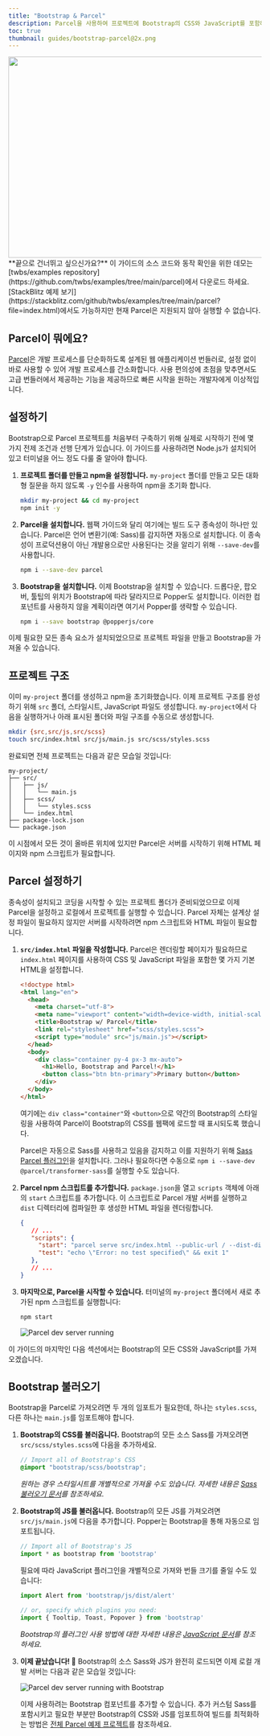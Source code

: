 ```yaml
---
title: "Bootstrap & Parcel"
description: Parcel을 사용하여 프로젝트에 Bootstrap의 CSS와 JavaScript를 포함하고 번들링하는 방법에 대한 공식 가이드입니다.
toc: true
thumbnail: guides/bootstrap-parcel@2x.png
---
```


<img class="d-block mx-auto mb-4 img-fluid rounded-3" srcset="/docs/[[config:docs_version]]/assets/img/guides/bootstrap-parcel.png, /docs/[[config:docs_version]]/assets/img/guides/bootstrap-parcel@2x.png 2x" src="/docs/[[config:docs_version]]/assets/img/guides/bootstrap-parcel.png" width="800" height="400" alt="" />

<Callout>
**끝으로 건너뛰고 싶으신가요?** 이 가이드의 소스 코드와 동작 확인을 위한 데모는 [twbs/examples repository](https://github.com/twbs/examples/tree/main/parcel)에서 다운로드 하세요. [StackBlitz 예제 보기](https://stackblitz.com/github/twbs/examples/tree/main/parcel?file=index.html)에서도 가능하지만 현재 Parcel은 지원되지 않아 실행할 수 없습니다.
</Callout>

## Parcel이 뭐에요?

[Parcel](https://parceljs.org/)은 개발 프로세스를 단순화하도록 설계된 웹 애플리케이션 번들러로, 설정 없이 바로 사용할 수 있어 개발 프로세스를 간소화합니다. 사용 편의성에 초점을 맞추면서도 고급 번들러에서 제공하는 기능을 제공하므로 빠른 시작을 원하는 개발자에게 이상적입니다.

## 설정하기

Bootstrap으로 Parcel 프로젝트를 처음부터 구축하기 위해 실제로 시작하기 전에 몇 가지 전제 조건과 선행 단계가 있습니다. 이 가이드를 사용하려면 Node.js가 설치되어 있고 터미널을 어느 정도 다룰 줄 알아야 합니다.

1. **프로젝트 폴더를 만들고 npm을 설정합니다.** `my-project` 폴더를 만들고 모든 대화형 질문을 하지 않도록 `-y` 인수를 사용하여 npm을 초기화 합니다.

   ```sh
   mkdir my-project && cd my-project
   npm init -y
   ```

2. **Parcel을 설치합니다.** 웹팩 가이드와 달리 여기에는 빌드 도구 종속성이 하나만 있습니다. Parcel은 언어 변환기(예: Sass)를 감지하면 자동으로 설치합니다. 이 종속성이 프로덕션용이 아닌 개발용으로만 사용된다는 것을 알리기 위해 `--save-dev`를 사용합니다.

   ```sh
   npm i --save-dev parcel
   ```

3. **Bootstrap을 설치합니다.** 이제 Bootstrap을 설치할 수 있습니다. 드롭다운, 팝오버, 툴팁의 위치가 Bootstrap에 따라 달라지므로 Popper도 설치합니다. 이러한 컴포넌트를 사용하지 않을 계획이라면 여기서 Popper를 생략할 수 있습니다.

   ```sh
   npm i --save bootstrap @popperjs/core
   ```

이제 필요한 모든 종속 요소가 설치되었으므로 프로젝트 파일을 만들고 Bootstrap을 가져올 수 있습니다.

## 프로젝트 구조

이미 `my-project` 폴더를 생성하고 npm을 초기화했습니다. 이제 프로젝트 구조를 완성하기 위해 `src` 폴더, 스타일시트, JavaScript 파일도 생성합니다. `my-project`에서 다음을 실행하거나 아래 표시된 폴더와 파일 구조를 수동으로 생성합니다.

```sh
mkdir {src,src/js,src/scss}
touch src/index.html src/js/main.js src/scss/styles.scss
```

완료되면 전체 프로젝트는 다음과 같은 모습일 것입니다:

```text
my-project/
├── src/
│   ├── js/
│   │   └── main.js
│   ├── scss/
│   │   └── styles.scss
│   └── index.html
├── package-lock.json
└── package.json
```

이 시점에서 모든 것이 올바른 위치에 있지만 Parcel은 서버를 시작하기 위해 HTML 페이지와 npm 스크립트가 필요합니다.

## Parcel 설정하기

종속성이 설치되고 코딩을 시작할 수 있는 프로젝트 폴더가 준비되었으므로 이제 Parcel을 설정하고 로컬에서 프로젝트를 실행할 수 있습니다. Parcel 자체는 설계상 설정 파일이 필요하지 않지만 서버를 시작하려면 npm 스크립트와 HTML 파일이 필요합니다.

1. **`src/index.html` 파일을 작성합니다.** Parcel은 렌더링할 페이지가 필요하므로 `index.html` 페이지를 사용하여 CSS 및 JavaScript 파일을 포함한 몇 가지 기본 HTML을 설정합니다.

   ```html
   <!doctype html>
   <html lang="en">
     <head>
       <meta charset="utf-8">
       <meta name="viewport" content="width=device-width, initial-scale=1">
       <title>Bootstrap w/ Parcel</title>
       <link rel="stylesheet" href="scss/styles.scss">
       <script type="module" src="js/main.js"></script>
     </head>
     <body>
       <div class="container py-4 px-3 mx-auto">
         <h1>Hello, Bootstrap and Parcel!</h1>
         <button class="btn btn-primary">Primary button</button>
       </div>
     </body>
   </html>
   ```

   여기에는 `div class="container"`와 `<button>`으로 약간의 Bootstrap의 스타일링을 사용하여 Parcel이 Bootstrap의 CSS를 웹팩에 로드할 때 표시되도록 했습니다.

   Parcel은 자동으로 Sass를 사용하고 있음을 감지하고 이를 지원하기 위해 [Sass Parcel 플러그인](https://parceljs.org/languages/sass/)을 설치합니다. 그러나 필요하다면 수동으로 `npm i --save-dev @parcel/transformer-sass`를 실행할 수도 있습니다.

2. **Parcel npm 스크립트를 추가합니다.** `package.json`을 열고 `scripts` 객체에 아래의 `start` 스크립트를 추가합니다. 이 스크립트로 Parcel 개발 서버를 실행하고 `dist` 디렉터리에 컴파일한 후 생성한 HTML 파일을 렌더링합니다.

   ```json
   {
      // ...
      "scripts": {
        "start": "parcel serve src/index.html --public-url / --dist-dir dist",
        "test": "echo \"Error: no test specified\" && exit 1"
      },
      // ...
   }
   ```

3. **마지막으로, Parcel을 시작할 수 있습니다.** 터미널의 `my-project` 폴더에서 새로 추가된 npm 스크립트를 실행합니다:

   ```sh
   npm start
   ```

   ![Parcel dev server running](/assets/img/guides/parcel-dev-server.png)

이 가이드의 마지막인 다음 섹션에서는 Bootstrap의 모든 CSS와 JavaScript를 가져오겠습니다.

## Bootstrap 불러오기

Bootstrap을 Parcel로 가져오려면 두 개의 임포트가 필요한데, 하나는 `styles.scss`, 다른 하나는 `main.js`를 임포트해야 합니다.

1. **Bootstrap의 CSS를 불러옵니다.** Bootstrap의 모든 소스 Sass를 가져오려면 `src/scss/styles.scss`에 다음을 추가하세요.

   ```scss
   // Import all of Bootstrap's CSS
   @import "bootstrap/scss/bootstrap";
   ```

   *원하는 경우 스타일시트를 개별적으로 가져올 수도 있습니다. 자세한 내용은 [Sass 불러오기 문서]([[docsref:/customize/sass#importing]])를 참조하세요.*

2. **Bootstrap의 JS를 불러옵니다.** Bootstrap의 모든 JS를 가져오려면 `src/js/main.js`에 다음을 추가합니다. Popper는 Bootstrap을 통해 자동으로 임포트됩니다.

   
   ```js
   // Import all of Bootstrap's JS
   import * as bootstrap from 'bootstrap'
   ```

   필요에 따라 JavaScript 플러그인을 개별적으로 가져와 번들 크기를 줄일 수도 있습니다:

   
   ```js
   import Alert from 'bootstrap/js/dist/alert'

   // or, specify which plugins you need:
   import { Tooltip, Toast, Popover } from 'bootstrap'
   ```

   *Bootstrap의 플러그인 사용 방법에 대한 자세한 내용은 [JavaScript 문서]([[docsref:/getting-started/javascript/]])를 참조하세요.*

3. **이제 끝났습니다! 🎉** Bootstrap의 소스 Sass와 JS가 완전히 로드되면 이제 로컬 개발 서버는 다음과 같은 모습일 것입니다:

   ![Parcel dev server running with Bootstrap](/assets/img/guides/parcel-dev-server-bootstrap.png)

   이제 사용하려는 Bootstrap 컴포넌트를 추가할 수 있습니다. 추가 커스텀 Sass를 포함시키고 필요한 부분만 Bootstrap의 CSS와 JS를 임포트하여 빌드를 최적화하는 방법은 [전체 Parcel 예제 프로젝트](https://github.com/twbs/examples/tree/main/parcel)를 참조하세요.

<GuideFooter />
